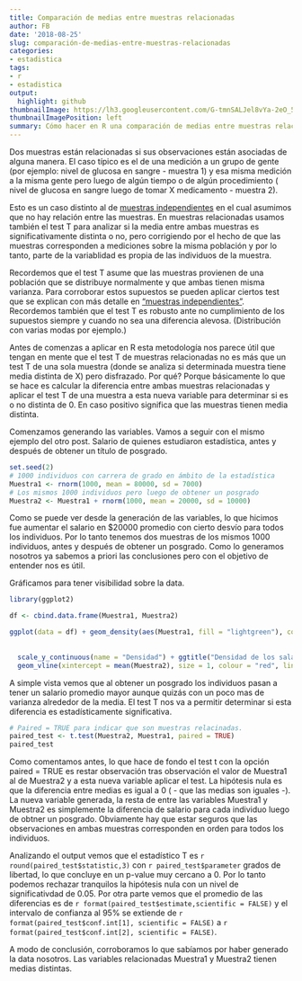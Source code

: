 ```yaml
---
title: Comparación de medias entre muestras relacionadas
author: FB
date: '2018-08-25'
slug: comparación-de-medias-entre-muestras-relacionadas
categories: 
- estadistica
tags:
- r
- estadistica
output:
  highlight: github
thumbnailImage: https://lh3.googleusercontent.com/G-tmnSALJel8vYa-2eO_5icarEa0z3K5nehA7Lp_P03iVt2NkDhfeEAnEcjDjtWB_kFgsE3BlacuHyCknQ=w297-h220
thumbnailImagePosition: left
summary: Cómo hacer en R una comparación de medias entre muestras relacionadas, con gráficos y análsis de resultados.
---
```



Dos muestras están relacionadas si sus observaciones están asociadas de alguna manera. El caso típico es el de una medición a un grupo de gente (por ejemplo: nivel de glucosa en sangre - muestra 1) y  esa misma medición a la misma gente pero luego de algún tiempo o de algún procedimiento ( nivel de glucosa en sangre luego de tomar X medicamento - muestra 2).

Esto es un caso distinto al de [muestras independientes](https://fbstatsblog.wordpress.com/2017/10/17/comparacion-de-medias-entre-muestras-independientes/) en el cual asumimos que no hay relación entre las muestras. En muestras relacionadas usamos también el test T para analizar si la media entre ambas muestras es significativamente distinta o no, pero corrigiendo por el hecho de que las muestras corresponden a mediciones sobre la misma población y por lo tanto, parte de la variablidad es propia de las individuos de la muestra.

Recordemos que el test T asume que las muestras provienen de una población que se distribuye normalmente y que ambas tienen misma varianza. Para corroborar estos supuestos se pueden aplicar ciertos test que se explican con más detalle en ["muestras independientes"](https://fbstatsblog.wordpress.com/2017/10/17/comparacion-de-medias-entre-muestras-independientes/). Recordemos también que el test T es robusto ante no cumplimiento de los supuestos siempre y cuando no sea una diferencia alevosa. (Distribución con varias modas por ejemplo.)

Antes de comenzas a aplicar en R esta metodología nos parece útil que tengan en mente que el test T de muestras relacionadas no es más que un test T de una sola muestra (donde se analiza si determinada muestra tiene media distinta de X) pero disfrazado. Por qué? 
Porque básicamente lo que se hace es calcular la diferencia entre ambas muestras relacionadas y aplicar el test T de una muestra a esta nueva variable para determinar si es o no distinta de 0. En caso positivo significa que las muestras tienen media distinta.

Comenzamos generando las variables.
Vamos a seguir con el mismo ejemplo del otro post. Salario de quienes estudiaron estadística, antes y después de obtener un título de posgrado.
```r
set.seed(2)
# 1000 individuos con carrera de grado en ámbito de la estadística
Muestra1 <- rnorm(1000, mean = 80000, sd = 7000)
# Los mismos 1000 individuos pero luego de obtener un posgrado
Muestra2 <- Muestra1 + rnorm(1000, mean = 20000, sd = 10000)
```

Como se puede ver desde la generación de las variables, lo que hicimos fue aumentar el salario en $20000 promedio con cierto desvío para todos los individuos. Por lo tanto tenemos dos muestras de los mismos 1000 individuos, antes y después de obtener un posgrado. Como lo generamos nosotros ya sabemos a priori las conclusiones pero con el objetivo de entender nos es útil.

Gráficamos para tener visibilidad sobre la data.

```r
library(ggplot2) 

df <- cbind.data.frame(Muestra1, Muestra2)

ggplot(data = df) + geom_density(aes(Muestra1, fill = "lightgreen"), colour = "black", alpha = 0.5, size = 0.8) + geom_density(aes(Muestra2,fill = "lightblue"), colour = "black",  alpha = 0.5, size = 0.8) + scale_x_continuous(name = "Salario Anual",
                                                                                                   breaks = seq(50000,150000,10000),
                                                                                                   limits = c(50000,150000)) +
  scale_y_continuous(name = "Densidad") + ggtitle("Densidad de los salarios") + geom_vline(xintercept = mean(Muestra1), size = 1, colour = "red", linetype = "dashed") +
  geom_vline(xintercept = mean(Muestra2), size = 1, colour = "red", linetype = "dashed", ) + theme_classic() + scale_fill_identity(name ="Densities", guide = "legend", labels = c("Con Posgrado","Sin Posgrado"))


```

A simple vista vemos que al obtener un posgrado los individuos pasan a tener un salario promedio mayor aunque quizás con un poco mas de varianza alrededor de la media.
El test T nos va a permitir determinar si esta diferencia es estadísticamente significativa.

```r
# Paired = TRUE para indicar que son muestras relacinadas.
paired_test <- t.test(Muestra2, Muestra1, paired = TRUE)
paired_test
```


Como comentamos antes, lo que hace de fondo el test t con la opción paired = TRUE es restar observación tras observación el valor de Muestra1 al de Muestra2 y a esta nueva variable aplicar el test. La hipótesis nula es que la diferencia entre medias es igual a 0 ( - que las medias son iguales -). La nueva variable generada, la resta de entre las variables Muestra1 y Muestra2 es simplemente la diferencia de salario para cada individuo luego de obtner un posgrado. Obviamente hay que estar seguros que las observaciones en ambas muestras corresponden en orden para todos los individuos.

Analizando el output vemos que el estadístico T es `r round(paired_test$statistic,3)` con `r paired_test$parameter` grados de libertad, lo que concluye en un p-value muy cercano a 0.
Por lo tanto podemos rechazar tranquilos la hipótesis nula con un nivel de significativdad de 0.05.
Por otra parte vemos que el promedio de las diferencias es de `r format(paired_test$estimate,scientific = FALSE)` y el intervalo de confianza al 95% se extiende de `r format(paired_test$conf.int[1], scientific = FALSE)` a `r format(paired_test$conf.int[2], scientific = FALSE)`.

A modo de conclusión, corroboramos lo que sabíamos por haber generado la data nosotros. Las variables relacionadas Muestra1 y Muestra2 tienen medias distintas. 

